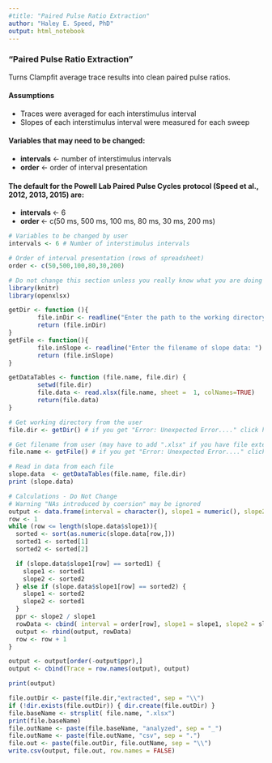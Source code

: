 ---
#title: "Paired Pulse Ratio Extraction"
author: "Haley E. Speed, PhD"
output: html_notebook
---

<h3>"Paired Pulse Ratio Extraction"</h3>
Turns Clampfit average trace results into clean paired pulse ratios.

<h4>Assumptions </h4>
- Traces were averaged for each interstimulus interval
- Slopes of each interstimulus interval were measured for each sweep 

<h4>Variables that may need to be changed:</h4>
- <b>intervals</b> <- number of interstimulus intervals
- <b>order</b> <- order of interval presentation

<h4>The default for the Powell Lab Paired Pulse Cycles protocol (Speed et al., 2012, 2013, 2015) are:</h4>
- <b> intervals </b> <- 6
- <b> order </b> <- c(50 ms, 500 ms, 100 ms, 80 ms, 30 ms, 200 ms)


```{r}
# Variables to be changed by user
intervals <- 6 # Number of interstimulus intervals

# Order of interval presentation (rows of spreadsheet)
order <- c(50,500,100,80,30,200)

```

```{r}

# Do not change this section unless you really know what you are doing
library(knitr)
library(openxlsx)

getDir <- function (){
        file.inDir <- readline("Enter the path to the working directory: ")
        return (file.inDir)
}
getFile <- function(){
        file.inSlope <- readline("Enter the filename of slope data: ")
        return (file.inSlope)
}

getDataTables <- function (file.name, file.dir) {
        setwd(file.dir)
        file.data <- read.xlsx(file.name, sheet =  1, colNames=TRUE)
        return(file.data)
}

```

```{r}

# Get working directory from the user
file.dir <- getDir() # if you get "Error: Unexpected Error...." click here and choose "run selected lines" from the "Run" button

```

```{r}
# Get filename from user (may have to add ".xlsx" if you have file extensions hidden in the file explorer)
file.name <- getFile() # if you get "Error: Unexpected Error...." click here and choose "run selected lines" from the "Run" button

```

```{r}
# Read in data from each file 
slope.data  <- getDataTables(file.name, file.dir)
print (slope.data)
```

```{r}
# Calculations - Do Not Change
# Warning "NAs introduced by coersion" may be ignored
output <- data.frame(interval = character(), slope1 = numeric(), slope2 = numeric(), ppr = numeric())
row <- 1
while (row <= length(slope.data$slope1)){
  sorted <- sort(as.numeric(slope.data[row,]))
  sorted1 <- sorted[1]
  sorted2 <- sorted[2]

  if (slope.data$slope1[row] == sorted1) { 
    slope1 <- sorted1
    slope2 <- sorted2
  } else if (slope.data$slope1[row] == sorted2) { 
    slope1 <- sorted2
    slope2 <- sorted1
  }
  ppr <- slope2 / slope1
  rowData <- cbind( interval = order[row], slope1 = slope1, slope2 = slope2, ppr = ppr)
  output <- rbind(output, rowData)
  row <- row + 1
}

output <- output[order(-output$ppr),]
output <- cbind(Trace = row.names(output), output) 

print(output)


```

```{r}
file.outDir <- paste(file.dir,"extracted", sep = "\\")
if (!dir.exists(file.outDir)) { dir.create(file.outDir) }
file.baseName <- strsplit( file.name, ".xlsx")
print(file.baseName)
file.outName <- paste(file.baseName, "analyzed", sep = "_")
file.outName <- paste(file.outName, "csv", sep = ".")
file.out <- paste(file.outDir, file.outName, sep = "\\")
write.csv(output, file.out, row.names = FALSE)
```


